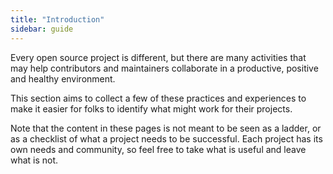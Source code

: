 ```yaml
---
title: "Introduction"
sidebar: guide
---
```


Every open source project is different, but there are many activities that may
help contributors and maintainers collaborate in a productive, positive and
healthy environment.

This section aims to collect a few of these practices and experiences to make it
easier for folks to identify what might work for their projects.

::: {.callout-note}
Note that the content in these pages is not meant to be seen as a ladder, or as
a checklist of what a project needs to be successful. Each project has its own
needs and community, so feel free to take what is useful and leave what is not.
:::
